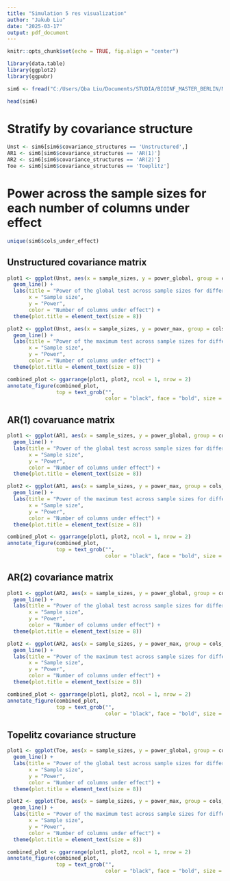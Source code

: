 ---
title: "Simulation 5 res visualization"
author: "Jakub Liu"
date: "2025-03-17"
output: pdf_document
---

```{r setup, include=FALSE}
knitr::opts_chunk$set(echo = TRUE, fig.align = "center")
```

```{r}
library(data.table)
library(ggplot2)
library(ggpubr)
```

```{r}
sim6 <- fread("C:/Users/Qba Liu/Documents/STUDIA/BIOINF_MASTER_BERLIN/MASTER_THESIS/SIMULATION_POLIGON/Sim6_full_parallel_output_table.csv")

head(sim6)
```


# Stratify by covariance structure
```{r}
Unst <- sim6[sim6$covariance_structures == 'Unstructured',]
AR1 <- sim6[sim6$covariance_structures == 'AR(1)']
AR2 <- sim6[sim6$covariance_structures == 'AR(2)']
Toe <- sim6[sim6$covariance_structures == 'Toeplitz']
```

# Power across the sample sizes for each number of columns under effect
```{r}
unique(sim6$cols_under_effect)
```
## Unstructured covariance matrix
```{r , fig.width=10, fig.height=10}
plot1 <- ggplot(Unst, aes(x = sample_sizes, y = power_global, group = cols_under_effect, color = factor(cols_under_effect))) +
  geom_line() +
  labs(title = "Power of the global test across sample sizes for different numbers of columns under effect (Unstructured covariance matrix)",
       x = "Sample size",
       y = "Power",
       color = "Number of columns under effect") +
  theme(plot.title = element_text(size = 8))

plot2 <- ggplot(Unst, aes(x = sample_sizes, y = power_max, group = cols_under_effect, color = factor(cols_under_effect))) +
  geom_line() +
  labs(title = "Power of the maximum test across sample sizes for different numbers of columns under effect (Unstructured covariance matrix)",
       x = "Sample size",
       y = "Power",
       color = "Number of columns under effect") +
  theme(plot.title = element_text(size = 8))

combined_plot <- ggarrange(plot1, plot2, ncol = 1, nrow = 2)
annotate_figure(combined_plot,
                top = text_grob("", 
                                color = "black", face = "bold", size = 14))
```
## AR(1) covaruance matrix
```{r , fig.width=10, fig.height=10}
plot1 <- ggplot(AR1, aes(x = sample_sizes, y = power_global, group = cols_under_effect, color = factor(cols_under_effect))) +
  geom_line() +
  labs(title = "Power of the global test across sample sizes for different numbers of columns under effect (AR(1) covariance matrix)",
       x = "Sample size",
       y = "Power",
       color = "Number of columns under effect") +
  theme(plot.title = element_text(size = 8))

plot2 <- ggplot(AR1, aes(x = sample_sizes, y = power_max, group = cols_under_effect, color = factor(cols_under_effect))) +
  geom_line() +
  labs(title = "Power of the maximum test across sample sizes for different numbers of columns under effect (AR(1) covariance matrix)",
       x = "Sample size",
       y = "Power",
       color = "Number of columns under effect") +
  theme(plot.title = element_text(size = 8))

combined_plot <- ggarrange(plot1, plot2, ncol = 1, nrow = 2)
annotate_figure(combined_plot,
                top = text_grob("", 
                                color = "black", face = "bold", size = 14))
```
## AR(2) covariance matrix
```{r , fig.width=10, fig.height=10}
plot1 <- ggplot(AR2, aes(x = sample_sizes, y = power_global, group = cols_under_effect, color = factor(cols_under_effect))) +
  geom_line() +
  labs(title = "Power of the global test across sample sizes for different numbers of columns under effect (AR(2) covariance matrix)",
       x = "Sample size",
       y = "Power",
       color = "Number of columns under effect") +
  theme(plot.title = element_text(size = 8))

plot2 <- ggplot(AR2, aes(x = sample_sizes, y = power_max, group = cols_under_effect, color = factor(cols_under_effect))) +
  geom_line() +
  labs(title = "Power of the maximum test across sample sizes for different numbers of columns under effect (AR(2) covariance matrix)",
       x = "Sample size",
       y = "Power",
       color = "Number of columns under effect") +
  theme(plot.title = element_text(size = 8))

combined_plot <- ggarrange(plot1, plot2, ncol = 1, nrow = 2)
annotate_figure(combined_plot,
                top = text_grob("", 
                                color = "black", face = "bold", size = 14))
```
## Topelitz covariance structure
```{r , fig.width=10, fig.height=10}
plot1 <- ggplot(Toe, aes(x = sample_sizes, y = power_global, group = cols_under_effect, color = factor(cols_under_effect))) +
  geom_line() +
  labs(title = "Power of the global test across sample sizes for different numbers of columns under effect (Toeplitz covariance matrix)",
       x = "Sample size",
       y = "Power",
       color = "Number of columns under effect") +
  theme(plot.title = element_text(size = 8))

plot2 <- ggplot(Toe, aes(x = sample_sizes, y = power_max, group = cols_under_effect, color = factor(cols_under_effect))) +
  geom_line() +
  labs(title = "Power of the maximum test across sample sizes for different numbers of columns under effect (Toeplitz covariance matrix)",
       x = "Sample size",
       y = "Power",
       color = "Number of columns under effect") +
  theme(plot.title = element_text(size = 8))

combined_plot <- ggarrange(plot1, plot2, ncol = 1, nrow = 2)
annotate_figure(combined_plot,
                top = text_grob("", 
                                color = "black", face = "bold", size = 14))
```

